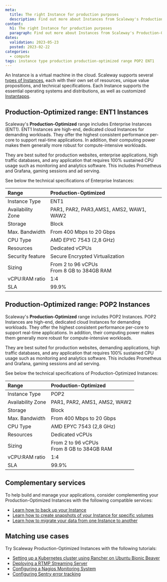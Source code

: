 ```yaml
---
meta:
  title: The right Instance for production purposes
  description: Find out more about Instances from Scaleway's Production-Optimized range, such as ENT1 and POP2 Instances.
content:
  h1: The right Instance for production purposes
  paragraph: Find out more about Instances from Scaleway's Production-Optimized range, such as ENT1 and POP2 Instances.
dates:
  validation: 2023-05-23
  posted: 2023-02-22
categories:
  - compute
tags: instance type production production-optimized range POP2 ENT1
---
```


An Instance is a virtual machine in the cloud. Scaleway supports several [types of Instances](/compute/instances/reference-content/choosing-instance-type), each with their own set of resources, unique value propositions, and technical specifications. Each Instance supports the essential operating systems and distributions, as well as customized [Instantapps](/compute/instances/concepts/#instantapp).

## Production-Optimized range: ENT1 Instances

Scaleway's **Production-Optimized** range includes Enterprise Instances (ENT1). ENT1 Instances are high-end, dedicated cloud Instances for demanding workloads. They offer the highest consistent performance per-core to support real-time applications. In addition, their computing power makes them generally more robust for compute-intensive workloads. 

They are best suited for production websites, enterprise applications, high traffic databases, and any application that requires 100% sustained CPU usage such as monitoring and analytics software. This includes Prometheus and Grafana, gaming sessions and ad serving.

See below the technical specifications of Enterprise Instances:

| Range                         	| Production-Optimized                                                          |
|:--------------------------------|:------------------------------------------------------------------------------|
| Instance Type   	              | ENT1                                                                	        |
| Availability Zone   	          | PAR1, PAR2, PAR3,AMS1, AMS2, WAW1, WAW2                                       |
| Storage   	                    | Block                                                                         |
| Max. Bandwidth   	              | From 400 Mbps to 20 Gbps                                                      |
| CPU Type   	                    | AMD EPYC 7543 (2,8 GHz)                                                       |
| Resources   	                  | Dedicated vCPUs                                                               |
| Security feature                | Secure Encrypted Virtualization                                               |
| Sizing   	                      | From 2 to 96 vCPUs  <br /> From 8 GB to 384GB RAM                             |
| vCPU:RAM ratio                  | 1:4                                                                           | 
| SLA                             | 99.9%                                                                         | 

## Production-Optimized range: POP2 Instances

Scaleway's **Production-Optimized** range includes POP2 Instances. POP2 Instances are high-end, dedicated cloud Instances for demanding workloads. They offer the highest consistent performance per-core to support real-time applications. In addition, their computing power makes them generally more robust for compute-intensive workloads. 

They are best suited for production websites, demanding applications, high traffic databases, and any application that requires 100% sustained CPU usage such as monitoring and analytics software. This includes Prometheus and Grafana, gaming sessions and ad serving.

See below the technical specifications of Production-Optimized Instances:

| Range                         	| Production-Optimized                                                          |
|:--------------------------------|:------------------------------------------------------------------------------|
| Instance Type   	              | POP2                                                                	        |
| Availability Zone   	          | PAR1, PAR2, AMS1, AMS2, WAW2                                                  |
| Storage   	                    | Block                                                                         |
| Max. Bandwidth   	              | From 400 Mbps to 20 Gbps                                                      |
| CPU Type   	                    | AMD EPYC 7543 (2,8 GHz)                                                       |
| Resources   	                  | Dedicated vCPUs                                                               |
| Sizing   	                      | From 2 to 96 vCPUs  <br /> From 8 GB to 384GB RAM                             |
| vCPU:RAM ratio                  | 1:4                                                                           |
| SLA                             | 99.9%                                                                         |


## Complementary services
To help build and manage your applications, consider complementing your Production-Optimized Instances with the following compatible services:
- [Learn how to back up your Instance](/compute/instances/how-to/create-a-backup/)
- [Learn how to create snapshots of your Instance for specific volumes](/compute/instances/how-to/create-a-snapshot/)
- [Learn how to migrate your data from one Instance to another](/compute/instances/how-to/migrate-instances/)

## Matching use cases
Try Scaleway Production-Optimized Instances with the following tutorials:
- [Setting up a Kubernetes cluster using Rancher on Ubuntu Bionic Beaver](/tutorials/setup-k8s-cluster-rancher/)
- [Deploying a RTMP Streaming Server](/tutorials/rtmp-self-hosted-streaming/)
- [Configuring a Nagios Monitoring System](/tutorials/configure-nagios-monitoring/)
- [Configuring Sentry error tracking](/tutorials/sentry-error-tracking/)

